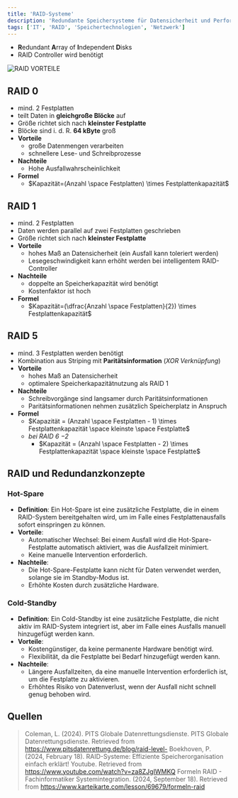 ```yaml
---
title: 'RAID-Systeme'
description: 'Redundante Speichersysteme für Datensicherheit und Performance'
tags: ['IT', 'RAID', 'Speichertechnologien', 'Netzwerk']
---
```

- **R**edundant **A**rray of **I**ndependent **D**isks
- RAID Controller wird benötigt

<img
  src='/images/Verschiedene-Arten-von-RAIDs-und-ihre-Vorteile-2-2048x1097.png'
  alt='RAID VORTEILE'
/>

## RAID 0
- mind. 2 Festplatten
- teilt Daten in **gleichgroße Blöcke** auf
- Größe richtet sich nach **kleinster Festplatte**
- Blöcke sind i. d. R. **64 kByte** groß
- **Vorteile**
	- große Datenmengen verarbeiten
	- schnellere Lese- und Schreibprozesse
- **Nachteile**
	- Hohe Ausfallwahrscheinlichkeit
- **Formel**
	- $Kapazität=(Anzahl \space Festplatten) \times Festplattenkapazität$

## RAID 1
- mind. 2 Festplatten
- Daten werden parallel auf zwei Festplatten geschrieben
- Größe richtet sich nach **kleinster Festplatte**
- **Vorteile**
	- hohes Maß an Datensicherheit (ein Ausfall kann toleriert werden)
	- Lesegeschwindigkeit kann erhöht werden bei intelligentem RAID-Controller
- **Nachteile**
	- doppelte an Speicherkapazität wird benötigt
	- Kostenfaktor ist hoch
- **Formel**
	- $Kapazität=(\dfrac{Anzahl \space Festplatten}{2}) \times Festplattenkapazität$

## RAID 5
- mind. 3 Festplatten werden benötigt
- Kombination aus Striping mit **Paritätsinformation** (*XOR Verknüpfung*)
- **Vorteile**
	- hohes Maß an Datensicherheit
	- optimalere Speicherkapazitätnutzung als RAID 1
- **Nachteile**
	- Schreibvorgänge sind langsamer durch Paritätsinformationen
	- Paritätsinformationen nehmen zusätzlich Speicherplatz in Anspruch
- **Formel**
	- $Kapazität = (Anzahl \space Festplatten - 1) \times Festplattenkapazität \space kleinste \space Festplatte$
	- *bei RAID 6 $-2$*
		- $Kapazität = (Anzahl \space Festplatten - 2) \times Festplattenkapazität \space kleinste \space Festplatte$

## RAID und Redundanzkonzepte

### Hot-Spare
- **Definition**: Ein Hot-Spare ist eine zusätzliche Festplatte, die in einem RAID-System bereitgehalten wird, um im Falle eines Festplattenausfalls sofort einspringen zu können.
- **Vorteile**:
    - Automatischer Wechsel: Bei einem Ausfall wird die Hot-Spare-Festplatte automatisch aktiviert, was die Ausfallzeit minimiert.
    - Keine manuelle Intervention erforderlich.
- **Nachteile**:
    - Die Hot-Spare-Festplatte kann nicht für Daten verwendet werden, solange sie im Standby-Modus ist.
    - Erhöhte Kosten durch zusätzliche Hardware.
### Cold-Standby
- **Definition**: Ein Cold-Standby ist eine zusätzliche Festplatte, die nicht aktiv im RAID-System integriert ist, aber im Falle eines Ausfalls manuell hinzugefügt werden kann.
- **Vorteile**:
    - Kostengünstiger, da keine permanente Hardware benötigt wird.
    - Flexibilität, da die Festplatte bei Bedarf hinzugefügt werden kann.
- **Nachteile**:
    - Längere Ausfallzeiten, da eine manuelle Intervention erforderlich ist, um die Festplatte zu aktivieren.
    - Erhöhtes Risiko von Datenverlust, wenn der Ausfall nicht schnell genug behoben wird.

## Quellen 

> Coleman, L. (2024). PITS Globale Datenrettungsdienste. PITS Globale Datenrettungsdienste. Retrieved from https://www.pitsdatenrettung.de/blog/raid-level-
> Boekhoven, P. (2024, February 18). RAID-Systeme: Effiziente Speicherorganisation einfach erklärt! Youtube. Retrieved from https://www.youtube.com/watch?v=za8ZJgIWMKQ
> Formeln RAID - Fachinformatiker Systemintegration. (2024, September 18). Retrieved from https://www.karteikarte.com/lesson/69679/formeln-raid

